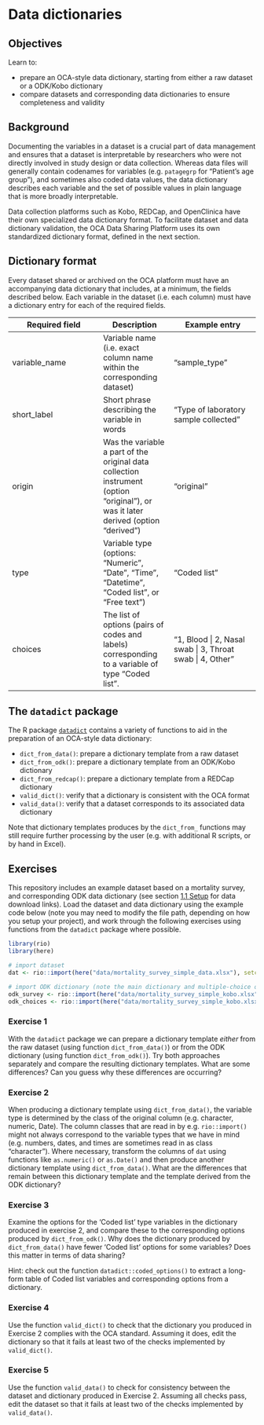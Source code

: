 
# Data dictionaries {#data-dict}

## Objectives

Learn to:

- prepare an OCA-style data dictionary, starting from either a raw dataset or a ODK/Kobo dictionary
- compare datasets and corresponding data dictionaries to ensure completeness and validity

## Background

Documenting the variables in a dataset is a crucial part of data management and
ensures that a dataset is interpretable by researchers who were not directly
involved in study design or data collection. Whereas data files will generally
contain codenames for variables (e.g. `patagegrp` for “Patient’s age group”),
and sometimes also coded data values, the data dictionary describes each
variable and the set of possible values in plain language that is more broadly
interpretable.

Data collection platforms such as Kobo, REDCap, and OpenClinica have their own
specialized data dictionary format. To facilitate dataset and data dictionary
validation, the OCA Data Sharing Platform uses its own standardized dictionary
format, defined in the next section.

## Dictionary format

Every dataset shared or archived on the OCA platform must have an accompanying
data dictionary that includes, at a minimum, the fields described below. Each
variable in the dataset (i.e. each column) must have a dictionary entry for each
of the required fields.

| Required field | Description | Example entry |
| -------------- | ----------- | ------------- |
| variable_name  | Variable name (i.e. exact column name within the corresponding dataset) | "sample_type" |
| short_label    | Short phrase describing the variable in words | "Type of laboratory sample collected" |
| origin         | Was the variable a part of the original data collection instrument (option "original"), or was it later derived (option "derived") | "original" |
| type           | Variable type (options: "Numeric", "Date", "Time", "Datetime", "Coded list", or "Free text") | "Coded list" |
| choices        | The list of options (pairs of codes and labels) corresponding to a variable of type "Coded list". | "1, Blood \| 2, Nasal swab \| 3, Throat swab \| 4, Other" |

## The `datadict` package

The R package [`datadict`](https://github.com/epicentre-msf/datadict) contains a
variety of functions to aid in the preparation of an OCA-style data dictionary:

- `dict_from_data()`: prepare a dictionary template from a raw dataset
- `dict_from_odk()`: prepare a dictionary template from an ODK/Kobo dictionary
- `dict_from_redcap()`: prepare a dictionary template from a REDCap dictionary
- `valid_dict()`: verify that a dictionary is consistent with the OCA format
- `valid_data()`: verify that a dataset corresponds to its associated data dictionary

Note that dictionary templates produces by the `dict_from_` functions may still
require further processing by the user (e.g. with additional R scripts, or by
hand in Excel).

## Exercises

This repository includes an example dataset based on a mortality survey, and
corresponding ODK data dictionary (see section [1.1 Setup](#setup) for data
download links). Load the dataset and data dictionary using the example code
below (note you may need to modify the file path, depending on how you setup
your project), and work through the following exercises using functions from the
`datadict` package where possible.

```r
library(rio)
library(here)

# import dataset
dat <- rio::import(here("data/mortality_survey_simple_data.xlsx"), setclass = "tbl")

# import ODK dictionary (note the main dictionary and multiple-choice options are in separate sheets)
odk_survey <- rio::import(here("data/mortality_survey_simple_kobo.xlsx"), sheet = "survey", setclass = "tbl")
odk_choices <- rio::import(here("data/mortality_survey_simple_kobo.xlsx"), sheet = "choices", setclass = "tbl")
```

### Exercise 1

With the `datadict` package we can prepare a dictionary template *either* from
the raw dataset (using function `dict_from_data()`) or from the ODK dictionary
(using function `dict_from_odk()`). Try both approaches separately and compare
the resulting dictionary templates. What are some differences? Can you guess why
these differences are occurring?

### Exercise 2

When producing a dictionary template using `dict_from_data()`, the variable type
is determined by the class of the original column (e.g. character, numeric,
Date). The column classes that are read in by e.g. `rio::import()` might not
always correspond to the variable types that we have in mind (e.g. numbers,
dates, and times are sometimes read in as class "character"). Where necessary,
transform the columns of `dat` using functions like `as.numeric()` or
`as.Date()` and then produce another dictionary template using
`dict_from_data()`. What are the differences that remain between this dictionary
template and the template derived from the ODK dictionary?

### Exercise 3

Examine the options for the 'Coded list' type variables in the dictionary
produced in exercise 2, and compare these to the corresponding options produced
by `dict_from_odk()`. Why does the dictionary produced by `dict_from_data()`
have fewer 'Coded list' options for some variables? Does this matter in terms of
data sharing?

Hint: check out the function `datadict::coded_options()` to extract a long-form
table of Coded list variables and corresponding options from a dictionary.

### Exercise 4

Use the function `valid_dict()` to check that the dictionary you produced in
Exercise 2 complies with the OCA standard. Assuming it does, edit the dictionary
so that it fails at least two of the checks implemented by `valid_dict()`.

### Exercise 5

Use the function `valid_data()` to check for consistency between the dataset and
dictionary produced in Exercise 2. Assuming all checks pass, edit the dataset so
that it fails at least two of the checks implemented by `valid_data()`.

